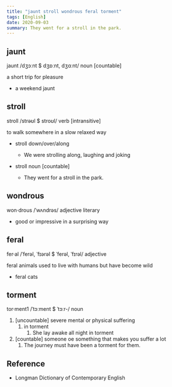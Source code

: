 ```yaml
---
title: "jaunt stroll wondrous feral torment"
tags: [English]
date: 2020-09-03
summary: They went for a stroll in the park.
---
```


## jaunt

jaunt /dʒɔːnt $ dʒɒːnt, dʒɑːnt/ noun [countable]

a short trip for pleasure

- a weekend jaunt

## stroll

stroll /strəʊl $ stroʊl/ verb [intransitive]

to walk somewhere in a slow relaxed way

- stroll down/over/along
  - We were strolling along, laughing and joking

- stroll noun [countable]
  - They went for a stroll in the park.

## wondrous

won·drous /ˈwʌndrəs/ adjective literary

- good or impressive in a surprising way

## feral

fer·al /ˈferəl, ˈfɪərəl $ ˈferəl, ˈfɪrəl/ adjective

feral animals used to live with humans but have become wild

- feral cats

## torment

tor·ment1 /ˈtɔːment $ ˈtɔːr-/ noun

1. [uncountable] severe mental or physical suffering
   1. in torment
      1. She lay awake all night in torment
2. [countable] someone oe something that makes you suffer a lot
   1. The journey must have been a torment for them.

## Reference

- Longman Dictionary of Contemporary English
